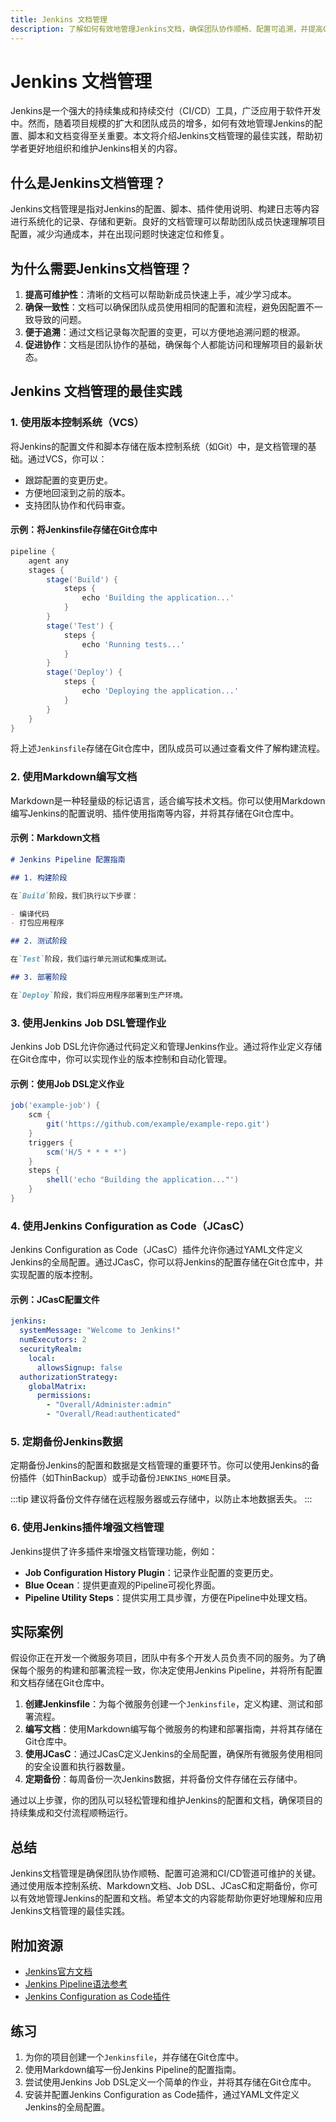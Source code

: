 ```yaml
---
title: Jenkins 文档管理
description: 了解如何有效地管理Jenkins文档，确保团队协作顺畅、配置可追溯，并提高CI/CD管道的可维护性。
---
```


# Jenkins 文档管理

Jenkins是一个强大的持续集成和持续交付（CI/CD）工具，广泛应用于软件开发中。然而，随着项目规模的扩大和团队成员的增多，如何有效地管理Jenkins的配置、脚本和文档变得至关重要。本文将介绍Jenkins文档管理的最佳实践，帮助初学者更好地组织和维护Jenkins相关的内容。

## 什么是Jenkins文档管理？

Jenkins文档管理是指对Jenkins的配置、脚本、插件使用说明、构建日志等内容进行系统化的记录、存储和更新。良好的文档管理可以帮助团队成员快速理解项目配置，减少沟通成本，并在出现问题时快速定位和修复。

## 为什么需要Jenkins文档管理？

1. **提高可维护性**：清晰的文档可以帮助新成员快速上手，减少学习成本。
2. **确保一致性**：文档可以确保团队成员使用相同的配置和流程，避免因配置不一致导致的问题。
3. **便于追溯**：通过文档记录每次配置的变更，可以方便地追溯问题的根源。
4. **促进协作**：文档是团队协作的基础，确保每个人都能访问和理解项目的最新状态。

## Jenkins 文档管理的最佳实践

### 1. 使用版本控制系统（VCS）

将Jenkins的配置文件和脚本存储在版本控制系统（如Git）中，是文档管理的基础。通过VCS，你可以：

- 跟踪配置的变更历史。
- 方便地回滚到之前的版本。
- 支持团队协作和代码审查。

#### 示例：将Jenkinsfile存储在Git仓库中

```groovy
pipeline {
    agent any
    stages {
        stage('Build') {
            steps {
                echo 'Building the application...'
            }
        }
        stage('Test') {
            steps {
                echo 'Running tests...'
            }
        }
        stage('Deploy') {
            steps {
                echo 'Deploying the application...'
            }
        }
    }
}
```

将上述`Jenkinsfile`存储在Git仓库中，团队成员可以通过查看文件了解构建流程。

### 2. 使用Markdown编写文档

Markdown是一种轻量级的标记语言，适合编写技术文档。你可以使用Markdown编写Jenkins的配置说明、插件使用指南等内容，并将其存储在Git仓库中。

#### 示例：Markdown文档

```markdown
# Jenkins Pipeline 配置指南

## 1. 构建阶段

在`Build`阶段，我们执行以下步骤：

- 编译代码
- 打包应用程序

## 2. 测试阶段

在`Test`阶段，我们运行单元测试和集成测试。

## 3. 部署阶段

在`Deploy`阶段，我们将应用程序部署到生产环境。
```

### 3. 使用Jenkins Job DSL管理作业

Jenkins Job DSL允许你通过代码定义和管理Jenkins作业。通过将作业定义存储在Git仓库中，你可以实现作业的版本控制和自动化管理。

#### 示例：使用Job DSL定义作业

```groovy
job('example-job') {
    scm {
        git('https://github.com/example/example-repo.git')
    }
    triggers {
        scm('H/5 * * * *')
    }
    steps {
        shell('echo "Building the application..."')
    }
}
```

### 4. 使用Jenkins Configuration as Code（JCasC）

Jenkins Configuration as Code（JCasC）插件允许你通过YAML文件定义Jenkins的全局配置。通过JCasC，你可以将Jenkins的配置存储在Git仓库中，并实现配置的版本控制。

#### 示例：JCasC配置文件

```yaml
jenkins:
  systemMessage: "Welcome to Jenkins!"
  numExecutors: 2
  securityRealm:
    local:
      allowsSignup: false
  authorizationStrategy:
    globalMatrix:
      permissions:
        - "Overall/Administer:admin"
        - "Overall/Read:authenticated"
```

### 5. 定期备份Jenkins数据

定期备份Jenkins的配置和数据是文档管理的重要环节。你可以使用Jenkins的备份插件（如ThinBackup）或手动备份`JENKINS_HOME`目录。

:::tip
建议将备份文件存储在远程服务器或云存储中，以防止本地数据丢失。
:::

### 6. 使用Jenkins插件增强文档管理

Jenkins提供了许多插件来增强文档管理功能，例如：

- **Job Configuration History Plugin**：记录作业配置的变更历史。
- **Blue Ocean**：提供更直观的Pipeline可视化界面。
- **Pipeline Utility Steps**：提供实用工具步骤，方便在Pipeline中处理文档。

## 实际案例

假设你正在开发一个微服务项目，团队中有多个开发人员负责不同的服务。为了确保每个服务的构建和部署流程一致，你决定使用Jenkins Pipeline，并将所有配置和文档存储在Git仓库中。

1. **创建Jenkinsfile**：为每个微服务创建一个`Jenkinsfile`，定义构建、测试和部署流程。
2. **编写文档**：使用Markdown编写每个微服务的构建和部署指南，并将其存储在Git仓库中。
3. **使用JCasC**：通过JCasC定义Jenkins的全局配置，确保所有微服务使用相同的安全设置和执行器数量。
4. **定期备份**：每周备份一次Jenkins数据，并将备份文件存储在云存储中。

通过以上步骤，你的团队可以轻松管理和维护Jenkins的配置和文档，确保项目的持续集成和交付流程顺畅运行。

## 总结

Jenkins文档管理是确保团队协作顺畅、配置可追溯和CI/CD管道可维护的关键。通过使用版本控制系统、Markdown文档、Job DSL、JCasC和定期备份，你可以有效地管理Jenkins的配置和文档。希望本文的内容能帮助你更好地理解和应用Jenkins文档管理的最佳实践。

## 附加资源

- [Jenkins官方文档](https://www.jenkins.io/doc/)
- [Jenkins Pipeline语法参考](https://www.jenkins.io/doc/book/pipeline/syntax/)
- [Jenkins Configuration as Code插件](https://plugins.jenkins.io/configuration-as-code/)

## 练习

1. 为你的项目创建一个`Jenkinsfile`，并存储在Git仓库中。
2. 使用Markdown编写一份Jenkins Pipeline的配置指南。
3. 尝试使用Jenkins Job DSL定义一个简单的作业，并将其存储在Git仓库中。
4. 安装并配置Jenkins Configuration as Code插件，通过YAML文件定义Jenkins的全局配置。

